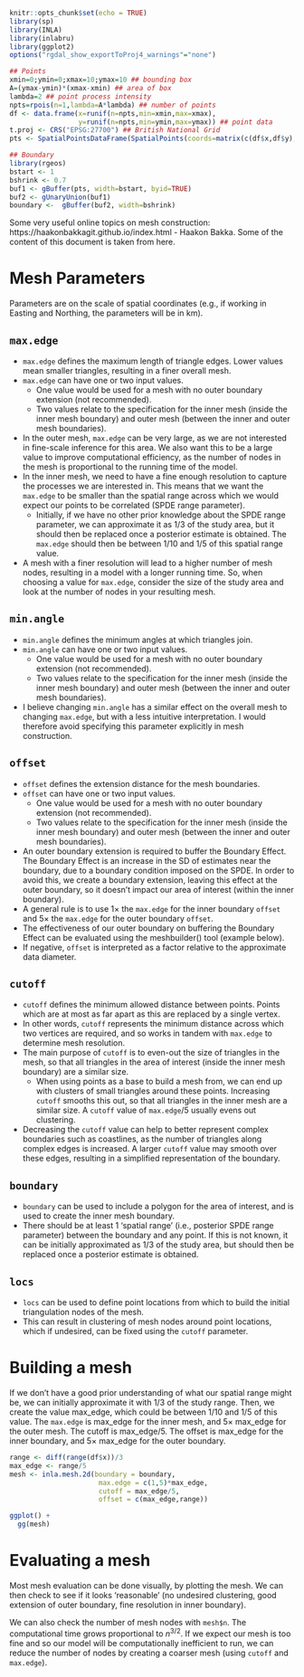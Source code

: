 ```r
knitr::opts_chunk$set(echo = TRUE)
library(sp)
library(INLA)
library(inlabru)
library(ggplot2)
options("rgdal_show_exportToProj4_warnings"="none")

## Points
xmin=0;ymin=0;xmax=10;ymax=10 ## bounding box
A=(ymax-ymin)*(xmax-xmin) ## area of box
lambda=2 ## point process intensity
npts=rpois(n=1,lambda=A*lambda) ## number of points
df <- data.frame(x=runif(n=npts,min=xmin,max=xmax),
                 y=runif(n=npts,min=ymin,max=ymax)) ## point data
t.proj <- CRS("EPSG:27700") ## British National Grid
pts <- SpatialPointsDataFrame(SpatialPoints(coords=matrix(c(df$x,df$y),ncol=2,byrow=FALSE,dimnames=list(NULL,c("x", "y"))),bbox=NULL,proj4string=t.proj),data=df)

## Boundary
library(rgeos)
bstart <- 1
bshrink <- 0.7
buf1 <- gBuffer(pts, width=bstart, byid=TRUE)
buf2 <- gUnaryUnion(buf1)
boundary <-  gBuffer(buf2, width=bshrink)
```

Some very useful online topics on mesh construction:  https://haakonbakkagit.github.io/index.html - Haakon Bakka. Some of the content of this document is taken from here.

# Mesh Parameters

Parameters are on the scale of spatial coordinates (e.g., if working in Easting and Northing, the parameters will be in km).

## `max.edge`

* `max.edge` defines the maximum length of triangle edges. Lower values mean smaller triangles, resulting in a finer overall mesh.
* `max.edge` can have one or two input values. 
  + One value would be used for a mesh with no outer boundary extension (not recommended). 
  + Two values relate to the specification for the inner mesh (inside the inner mesh boundary) and outer mesh (between the inner and outer mesh boundaries).
* In the outer mesh, `max.edge` can be very large, as we are not interested in fine-scale inference for this area. We also want this to be a large value to improve computational efficiency, as the number of nodes in the mesh is proportional to the running time of the model.
* In the inner mesh, we need to have a fine enough resolution to capture the processes we are interested in. This means that we want the `max.edge` to be smaller than the spatial range across which we would expect our points to be correlated (SPDE range parameter). 
  + Initially, if we have no other prior knowledge about the SPDE range parameter, we can approximate it as 1/3 of the study area, but it should then be replaced once a posterior estimate is obtained. The `max.edge` should then be between 1/10 and 1/5 of this spatial range value.
* A mesh with a finer resolution will lead to a higher number of mesh nodes, resulting in a model with a longer running time. So, when choosing a value for `max.edge`, consider the size of the study area and look at the number of nodes in your resulting mesh. 

## `min.angle`

* `min.angle` defines the minimum angles at which triangles join.
* `min.angle` can have one or two input values. 
  + One value would be used for a mesh with no outer boundary extension (not recommended). 
  + Two values relate to the specification for the inner mesh (inside the inner mesh boundary) and outer mesh (between the inner and outer mesh boundaries).
* I believe changing `min.angle` has a similar effect on the overall mesh to changing `max.edge`, but with a less intuitive interpretation. I would therefore avoid specifying this parameter explicitly in mesh construction.

## `offset`

* `offset` defines the extension distance for the mesh boundaries.
* `offset` can have one or two input values.
  + One value would be used for a mesh with no outer boundary extension (not recommended). 
  + Two values relate to the specification for the inner mesh (inside the inner mesh boundary) and outer mesh (between the inner and outer mesh boundaries).
* An outer boundary extension is required to buffer the Boundary Effect. The Boundary Effect is an increase in the SD of estimates near the boundary, due to a boundary condition imposed on the SPDE. In order to avoid this, we create a boundary extension, leaving this effect at the outer boundary, so it doesn't impact our area of interest (within the inner boundary).
* A general rule is to use 1$\times$ the `max.edge` for the inner boundary `offset` and 5$\times$ the `max.edge` for the outer boundary `offset`.
* The effectiveness of our outer boundary on buffering the Boundary Effect can be evaluated using the meshbuilder() tool (example below).
* If negative, `offset` is interpreted as a factor relative to the approximate data diameter.

## `cutoff`

* `cutoff` defines the minimum allowed distance between points. Points which are at most as far apart as this are replaced by a single vertex.
* In other words, `cutoff` represents the minimum distance across which two vertices are required, and so works in tandem with `max.edge` to determine mesh resolution.
* The main purpose of `cutoff` is to even-out the size of triangles in the mesh, so that all triangles in the area of interest (inside the inner mesh boundary) are a similar size. 
  + When using points as a base to build a mesh from, we can end up with clusters of small triangles around these points. Increasing `cutoff` smooths this out, so that all triangles in the inner mesh are a similar size. A `cutoff` value of `max.edge`/5 usually evens out clustering.
* Decreasing the `cutoff` value can help to better represent complex boundaries such as coastlines, as the number of triangles along complex edges is increased. A larger `cutoff` value may smooth over these edges, resulting in a simplified representation of the boundary.

## `boundary`

* `boundary` can be used to include a polygon for the area of interest, and is used to create the inner mesh boundary.
* There should be at least 1 'spatial range' (i.e., posterior SPDE range parameter) between the boundary and any point. If this is not known, it can be initially approximated as 1/3 of the study area, but should then be replaced once a posterior estimate is obtained.

## `locs`

* `locs` can be used to define point locations from which to build the initial triangulation nodes of the mesh.
* This can result in clustering of mesh nodes around point locations, which if undesired, can be fixed using the `cutoff` parameter.

# Building a mesh

If we don't have a good prior understanding of what our spatial range might be, we can initially approximate it with 1/3 of the study range. Then, we create the value max_edge, which could be between 1/10 and 1/5 of this value. The `max.edge` is max_edge for the inner mesh, and 5$\times$ max_edge for the outer mesh. The cutoff is max_edge/5. The offset is max_edge for the inner boundary, and 5$\times$ max_edge for the outer boundary.

```r
range <- diff(range(df$x))/3
max_edge <- range/5
mesh <- inla.mesh.2d(boundary = boundary,
                      max.edge = c(1,5)*max_edge,
                      cutoff = max_edge/5,
                      offset = c(max_edge,range))
```

```r
ggplot() +
  gg(mesh)
```

# Evaluating a mesh

Most mesh evaluation can be done visually, by plotting the mesh. We can then check to see if it looks 'reasonable' (no undesired clustering, good extension of outer boundary, fine resolution in inner boundary). 

We can also check the number of mesh nodes with `mesh$n`. The computational time grows proportional to $n^{3/2}$. If we expect our mesh is too fine and so our model will be computationally inefficient to run, we can reduce the number of nodes by creating a coarser mesh (using `cutoff` and `max.edge`).